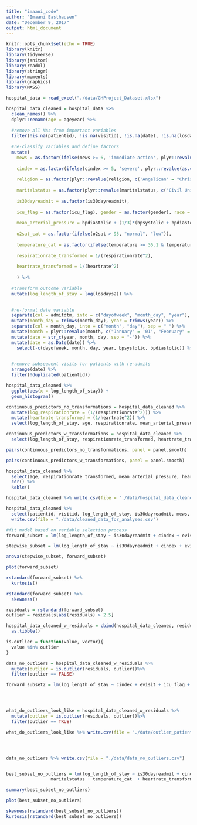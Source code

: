 ```yaml
---
title: "imaani_code"
author: "Imaani Easthausen"
date: "December 9, 2017"
output: html_document
---
```


```r
knitr::opts_chunk$set(echo = TRUE)
library(knitr)
library(tidyverse)
library(janitor)
library(readxl)
library(stringr)
library(moments)
library(graphics)
library(MASS)
```

```r
hospital_data = read_excel("./data/GHProject_Dataset.xlsx")
```

```r
hospital_data_cleaned = hospital_data %>%
  clean_names() %>%
  dplyr::rename(age = ageyear) %>% 
  
  #remove all NAs from important variables
  filter(!is.na(patientid), !is.na(visitid), !is.na(date), !is.na(losdays2), !is.na(is30dayreadmit), !is.na(mews), !is.na(cindex), !is.na(evisit), !is.na(icu_flag), !is.na(age), !is.na(gender), !is.na(religion), !is.na(maritalstatus), !is.na(race), !is.na(respirationrate), !is.na(bpdiastolic), !is.na(heartrate), !is.na(temperature), !is.na(bpsystolic), !is.na(bmi), !is.na(o2sat)) %>%
  
  #re-classify variables and define factors
  mutate(
    mews = as.factor(ifelse(mews >= 6, 'immediate action', plyr::revalue(as.character(mews), c('0' = "normal", '1' = "normal", '2' = 'increase caution', '3' = 'increase caution', '4' = 'further deterioration', '5' = 'further deterioration')))),
  
    cindex = as.factor(ifelse(cindex >= 5, 'severe', plyr::revalue(as.character(cindex), c('0' = "normal", '1' = "mild", '2' = 'mild', '3' = 'moderate', '4' = 'moderate')))),
    
    religion = as.factor(plyr::revalue(religion, c('Angelican' = "Christian", 'Hebrew' = "Jewish", 'Non Denominational' = 'Other', 'Catholic' = 'Christian', 'Mormon' = 'Other'))),
    
    maritalstatus = as.factor(plyr::revalue(maritalstatus, c('Civil Union' = "Married", 'Divorced' = "Not Married", 'Separated' = 'Not Married', 'Single' = 'Not Married', 'Widowed' = 'Not Married'))),
    
    is30dayreadmit = as.factor(is30dayreadmit),
    
    icu_flag = as.factor(icu_flag), gender = as.factor(gender), race = as.factor(race), facilityname = as.factor(facilityname), insurancetype = as.factor(insurancetype),
    
    mean_arterial_pressure = bpdiastolic + (1/3)*(bpsystolic + bpdiastolic),
    
    o2sat_cat = as.factor(ifelse(o2sat > 95, "normal", "low")),
    
    temperature_cat = as.factor(ifelse(temperature >= 36.1 & temperature <= 37.2, 'normal', ifelse(temperature < 36.1, 'low', 'high'))),
    
    respirationrate_transformed = 1/(respirationrate^2), 
  
    heartrate_transformed = 1/(heartrate^2)
    
    ) %>% 
  
  #transform outcome variable
  mutate(log_length_of_stay = log(losdays2)) %>%

  
  #re-format date variable
  separate(col = admitdtm, into = c("dayofweek", "month_day", "year"), sep = ",") %>%
  mutate(month_day = trimws(month_day), year = trimws(year)) %>%
  separate(col = month_day, into = c("month", "day"), sep = " ") %>%
  mutate(month = plyr::revalue(month, c("January" = '01', "February" = '02', "March" = '03', "April" = '04', "May" = '05', "June" = '06', "July" = '07', "August" = '08', "September" = '09', "October" = '10', "November" = '11', "December" = '12'))) %>%
  mutate(date = str_c(year, month, day, sep = "-")) %>%
  mutate(date = as.Date(date)) %>%
    select(-c(dayofweek, month, day, year, bpsystolic, bpdiastolic)) %>%

  
  #remove subsequent visits for patients with re-admits
  arrange(date) %>%
  filter(!duplicated(patientid)) 


```



```r
hospital_data_cleaned %>%
  ggplot(aes(x = log_length_of_stay)) +
  geom_histogram()

continuous_predictors_no_transformations = hospital_data_cleaned %>%
  mutate(log_respirationrate = (1/(respirationrate^2))) %>%
  mutate(heartrate_transformed = (1/heartrate^2)) %>%
  select(log_length_of_stay, age, respirationrate, mean_arterial_pressure, o2sat, temperature, heartrate, bmi)

continuous_predictors_w_transformations = hospital_data_cleaned %>%
  select(log_length_of_stay, respirationrate_transformed, heartrate_transformed, bmi)

pairs(continuous_predictors_no_transformations, panel = panel.smooth)

pairs(continuous_predictors_w_transformations, panel = panel.smooth)

hospital_data_cleaned %>%
  select(age, respirationrate_transformed, mean_arterial_pressure, heartrate_transformed, bmi) %>%
  cor() %>%
  kable()

```

```r
hospital_data_cleaned %>% write.csv(file = "./data/hospital_data_cleaned.csv")

hospital_data_cleaned %>% 
  select(patientid, visitid, log_length_of_stay, is30dayreadmit, mews, cindex, evisit, icu_flag, age, postalcode, gender, race, religion, maritalstatus, facilityname, insurancetype, bmi, o2sat_cat, temperature_cat, heartrate_transformed, respirationrate_transformed, facilityzip, mean_arterial_pressure, date) %>%
  write.csv(file = "./data/cleaned_data_for_analyses.csv")

```


```r
#fit model based on variable selection process
forward_subset = lm(log_length_of_stay ~ is30dayreadmit + cindex + evisit + age + temperature_cat + maritalstatus + insurancetype +  heartrate_transformed + respirationrate_transformed + mean_arterial_pressure, data = hospital_data_cleaned)

stepwise_subset = lm(log_length_of_stay ~ is30dayreadmit + cindex + evisit + age + temperature_cat + insurancetype +  heartrate_transformed + respirationrate_transformed + mean_arterial_pressure , data = hospital_data_cleaned)

anova(stepwise_subset, forward_subset)

plot(forward_subset)

rstandard(forward_subset) %>%
  kurtosis()

rstandard(forward_subset) %>%
  skewness()

residuals = rstandard(forward_subset) 
outlier = residuals[abs(residuals) > 2.5]

hospital_data_cleaned_w_residuals = cbind(hospital_data_cleaned, residuals) %>%
  as.tibble()

is.outlier = function(value, vector){
  value %in% outlier
}

data_no_outliers = hospital_data_cleaned_w_residuals %>%
  mutate(outlier = is.outlier(residuals, outlier))%>%
  filter(outlier == FALSE)

forward_subset2 = lm(log_length_of_stay ~ cindex + evisit + icu_flag + age + gender + religion +  maritalstatus + insurancetype + bmi + o2sat_cat + temperature_transformed + heartrate_transformed + respirationrate_transformed + mean_arterial_pressure, data = data_no_outliers)




what_do_outliers_look_like = hospital_data_cleaned_w_residuals %>%
  mutate(outlier = is.outlier(residuals, outlier))%>%
  filter(outlier == TRUE)

what_do_outliers_look_like %>% write.csv(file = "./data/outlier_patients.csv")




data_no_outliers %>% write.csv(file = "./data/data_no_outliers.csv")


best_subset_no_outliers = lm(log_length_of_stay ~ is30dayreadmit + cindex + evisit + age + gender +
                 maritalstatus + temperature_cat  + heartrate_transformed + respirationrate_transformed + mean_arterial_pressure, data = data_no_outliers )

summary(best_subset_no_outliers)

plot(best_subset_no_outliers)

skewness(rstandard(best_subset_no_outliers))
kurtosis(rstandard(best_subset_no_outliers))







```

































